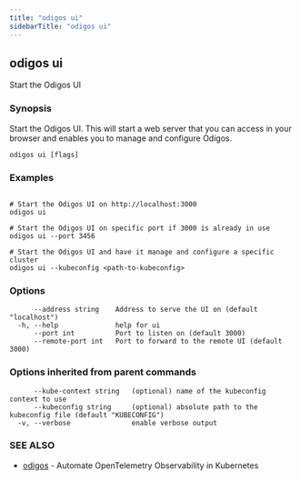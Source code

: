 ```yaml
---
title: "odigos ui"
sidebarTitle: "odigos ui"
---
```

## odigos ui

Start the Odigos UI

### Synopsis

Start the Odigos UI. This will start a web server that you can access in your browser and enables you to manage and configure Odigos.

```
odigos ui [flags]
```

### Examples

```

# Start the Odigos UI on http://localhost:3000
odigos ui

# Start the Odigos UI on specific port if 3000 is already in use
odigos ui --port 3456

# Start the Odigos UI and have it manage and configure a specific cluster
odigos ui --kubeconfig <path-to-kubeconfig>

```

### Options

```
      --address string    Address to serve the UI on (default "localhost")
  -h, --help              help for ui
      --port int          Port to listen on (default 3000)
      --remote-port int   Port to forward to the remote UI (default 3000)
```

### Options inherited from parent commands

```
      --kube-context string   (optional) name of the kubeconfig context to use
      --kubeconfig string     (optional) absolute path to the kubeconfig file (default "KUBECONFIG")
  -v, --verbose               enable verbose output
```

### SEE ALSO

* [odigos](/cli/odigos)	 - Automate OpenTelemetry Observability in Kubernetes